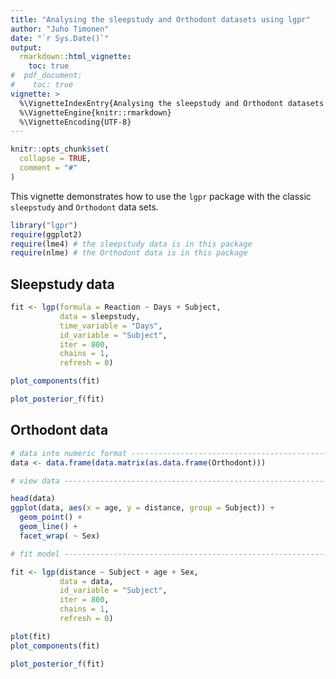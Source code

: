 ```yaml
---
title: "Analysing the sleepstudy and Orthodont datasets using lgpr"
author: "Juho Timonen"
date: "`r Sys.Date()`"
output: 
  rmarkdown::html_vignette:
    toc: true
#  pdf_document:
#    toc: true     
vignette: >
  %\VignetteIndexEntry{Analysing the sleepstudy and Orthodont datasets using lgpr}
  %\VignetteEngine{knitr::rmarkdown}
  %\VignetteEncoding{UTF-8}
---
```


```r
knitr::opts_chunk$set(
  collapse = TRUE,
  comment = "#"
)
```

This vignette demonstrates how to use the `lgpr` package with the classic 
`sleepstudy` and `Orthodont` data sets.

```r
library("lgpr")
require(ggplot2)
require(lme4) # the sleepstudy data is in this package
require(nlme) # the Orthodont data is in this package
```


## Sleepstudy data

```r
fit <- lgp(formula = Reaction ~ Days + Subject,
           data = sleepstudy,
           time_variable = "Days",
           id_variable = "Subject",
           iter = 800,
           chains = 1,
           refresh = 0)

plot_components(fit)
```

```r
plot_posterior_f(fit)
```


## Orthodont data
```r
# data into numeric format ------------------------------------------------
data <- data.frame(data.matrix(as.data.frame(Orthodont)))

# view data ---------------------------------------------------------------

head(data)
ggplot(data, aes(x = age, y = distance, group = Subject)) + 
  geom_point() +
  geom_line() + 
  facet_wrap( ~ Sex)

# fit model ---------------------------------------------------------------

fit <- lgp(distance ~ Subject + age + Sex,  
           data = data,
           id_variable = "Subject",
           iter = 800,
           chains = 1,
           refresh = 0)

plot(fit)
plot_components(fit)
```

```r
plot_posterior_f(fit)
```

